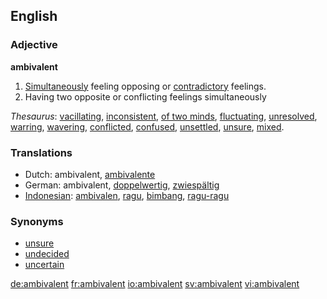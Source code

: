 ==English==
===Adjective===
'''ambivalent'''

# [[Simultaneously]] feeling opposing or [[contradictory]] feelings.
# Having two opposite or conflicting feelings simultaneously

''Thesaurus'': [[vacillating]], [[inconsistent]], [[of two minds]], [[fluctuating]], [[unresolved]], [[warring]], [[wavering]], [[conflicted]], [[confused]], [[unsettled]], [[unsure]], [[mixed]].

===Translations===
*Dutch: ambivalent, [[ambivalente]]
*German: ambivalent, [[doppelwertig]], [[zwiespältig]]
*[[Indonesian]]: [[ambivalen]], [[ragu]], [[bimbang]], [[ragu|ragu-ragu]]

===Synonyms===
*[[unsure]]
*[[undecided]]
*[[uncertain]]

[[de:ambivalent]]
[[fr:ambivalent]]
[[io:ambivalent]]
[[sv:ambivalent]]
[[vi:ambivalent]]